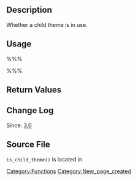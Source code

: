 {{Languages|
{{en|Function Reference/is_child_theme}}
{{it|Riferimento funzioni/is_child_theme}}
{{ja|関数リファレンス/is_child_theme}}
}}

== Description ==

Whether a child theme is in use.

== Usage ==

%%%<?php is_child_theme(); ?>%%%

== Return Values ==

{{Return||bool|true if a child theme is in use, false otherwise.}}

== Change Log ==

Since: [[Version 3.0|3.0]]

== Source File ==

<tt>is_child_theme()</tt> is located in {{Trac|wp-includes/theme.php}}

{{Tag Footer}}

[[Category:Functions]]

[[Category:New_page_created]]